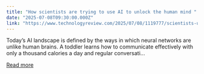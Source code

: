 ```yaml
---
title: "How scientists are trying to use AI to unlock the human mind "
date: "2025-07-08T09:30:00.000Z"
link: "https://www.technologyreview.com/2025/07/08/1119777/scientists-use-ai-unlock-human-mind/"
---
```


Today’s AI landscape is defined by the ways in which neural networks are unlike human brains. A toddler learns how to communicate effectively with only a thousand calories a day and regular conversati...

[Read more](https://www.technologyreview.com/2025/07/08/1119777/scientists-use-ai-unlock-human-mind/)
